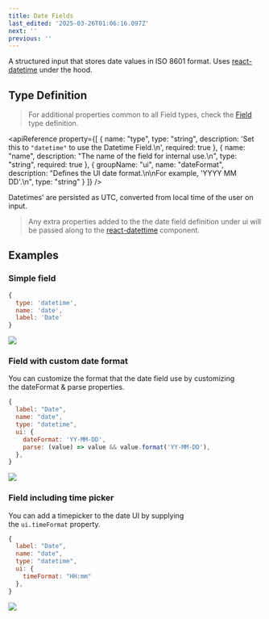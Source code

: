 ```yaml
---
title: Date Fields
last_edited: '2025-03-26T01:06:16.097Z'
next: ''
previous: ''
---
```


A structured input that stores date values in ISO 8601 format. Uses [react-datetime](https://www.npmjs.com/package/react-datetime) under the hood.

## Type Definition

> For additional properties common to all Field types, check the [Field](/docs/reference/fields) type definition.

<apiReference
  property={[
    {
      name: "type",
      type: "string",
      description: 'Set this to `"datetime"` to use the Datetime Field.\n',
      required: true
    },
    {
      name: "name",
      description: "The name of the field for internal use.\n",
      type: "string",
      required: true
    },
    {
      groupName: "ui",
      name: "dateFormat",
      description: "Defines the UI date format.\n\nFor example, 'YYYY MM DD'.\n",
      type: "string"
    }
  ]}
/>

Datetimes' are persisted as UTC, converted from local time of the user on input.

> Any extra properties added to the the date field definition under ui will be passed along to the [react-datettime](https://www.npmjs.com/package/react-datetime) component.

## Examples

### Simple field

```javascript
{
  type: 'datetime',
  name: 'date',
  label: 'Date'
}
```

![](/img/docs/reference/date.png)

### Field with custom date format

You can customize the format that the date field use by customizing the dateFormat & parse properties.

```javascript
{
  label: "Date",
  name: "date",
  type: "datetime",
  ui: {
    dateFormat: 'YY-MM-DD',
    parse: (value) => value && value.format('YY-MM-DD'),
  },
}
```

![](/img/docs/reference/date2.png)

### Field including time picker

You can add a timepicker to the date UI by supplying the `ui.timeFormat` property.

```javascript
{
  label: "Date",
  name: "date",
  type: "datetime",
  ui: {
    timeFormat: "HH:mm"
  },
}
```

![](/img/docs/reference/date3.png)
